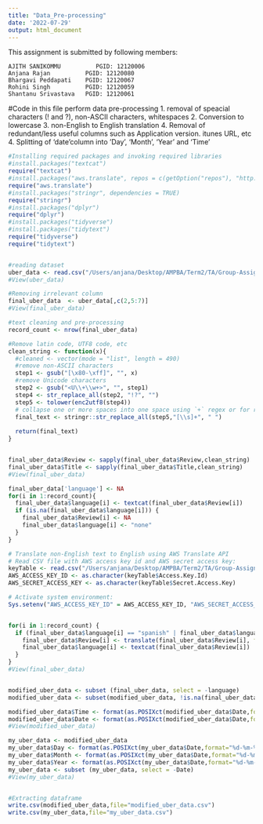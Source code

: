 ```yaml
---
title: "Data_Pre-processing"
date: '2022-07-29'
output: html_document
---
```


This assignment is submitted by following members:
    
    AJITH SANIKOMMU          PGID: 12120006
    Anjana Rajan	      PGID: 12120080
    Bhargavi Peddapati	  PGID: 12120067
    Rohini Singh	      PGID: 12120059
    Shantanu Srivastava	  PGID: 12120061

#Code in this file perform data pre-processing 
1. removal of speacial characters (! and ?), non-ASCII characters, whitespaces
2. Conversion to lowercase
3. non-English to English translation
4. Removal of redundant/less useful columns such as Application version. itunes URL, etc
4. Splitting of 'date'column into 'Day', 'Month', 'Year' and 'Time'


```r
#Installing required packages and invoking required libraries
#install.packages("textcat")
require("textcat")
#install.packages("aws.translate", repos = c(getOption("repos"), "http://cloudyr.github.io/drat"))
require("aws.translate")
#install.packages("stringr", dependencies = TRUE)
require("stringr")
#install.packages("dplyr")
require("dplyr")
#install.packages("tidyverse")
#install.packages("tidytext")
require("tidyverse")
require("tidytext")


#reading dataset 
uber_data <- read.csv("/Users/anjana/Desktop/AMPBA/Term2/TA/Group-Assignment/uber_reviews_itune.csv",header=TRUE)
#View(uber_data)

#Removing irrelevant column
final_uber_data  <- uber_data[,c(2,5:7)]
#View(final_uber_data)

#text cleaning and pre-processing
record_count <- nrow(final_uber_data)

#Remove latin code, UTF8 code, etc
clean_string <- function(x){
  #cleaned <- vector(mode = "list", length = 490)
  #remove non-ASCII characters
  step1 <- gsub("[\x80-\xff]", "", x)
  #remove Unicode characters
  step2 <- gsub("<U\\+\\w+>", "", step1)
  step4 <- str_replace_all(step2, "!?", "") 
  step5 <- tolower(enc2utf8(step4))	  
  # collapse one or more spaces into one space using `+` regex or for repeats >1
  final_text <- stringr::str_replace_all(step5,"[\\s]+", " ") 
  
  return(final_text)
}


final_uber_data$Review <- sapply(final_uber_data$Review,clean_string)
final_uber_data$Title <- sapply(final_uber_data$Title,clean_string)
#View(final_uber_data)

final_uber_data['language'] <- NA
for(i in 1:record_count){
  final_uber_data$language[i] <- textcat(final_uber_data$Review[i])
  if (is.na(final_uber_data$language[i])) {
    final_uber_data$Review[i] <- NA
    final_uber_data$language[i] <- "none"
  }
}

# Translate non-English text to English using AWS Translate API
# Read CSV file with AWS access key id and AWS secret access key:
keyTable <- read.csv("/Users/anjana/Desktop/AMPBA/Term2/TA/Group-Assignment/credentials.csv", header = T)
AWS_ACCESS_KEY_ID <- as.character(keyTable$Access.Key.Id)
AWS_SECRET_ACCESS_KEY <- as.character(keyTable$Secret.Access.Key)

# Activate system environment:
Sys.setenv("AWS_ACCESS_KEY_ID" = AWS_ACCESS_KEY_ID, "AWS_SECRET_ACCESS_KEY" = AWS_SECRET_ACCESS_KEY, "AWS_DEFAULT_REGION" = "us-west-1")


for(i in 1:record_count) {
  if (final_uber_data$language[i] == "spanish" | final_uber_data$language[i] == "portuguese") {
    final_uber_data$Review[i] <- translate(final_uber_data$Review[i], from = "es", to = "en")[1]
    final_uber_data$language[i] <- textcat(final_uber_data$Review[i])
  }
}
#View(final_uber_data)


modified_uber_data <- subset (final_uber_data, select = -language)
modified_uber_data <- subset(modified_uber_data, !is.na(final_uber_data$Review))

modified_uber_data$Time <- format(as.POSIXct(modified_uber_data$Date,format="%d-%m-%Y %H:%M"),"%H:%M")
modified_uber_data$Date <- format(as.POSIXct(modified_uber_data$Date,format="%d-%m-%Y %H:%M"),"%d-%m-%Y")
#View(modified_uber_data)

my_uber_data <- modified_uber_data
my_uber_data$Day <- format(as.POSIXct(my_uber_data$Date,format="%d-%m-%Y"),"%d")
my_uber_data$Month <- format(as.POSIXct(my_uber_data$Date,format="%d-%m-%Y"),"%m")
my_uber_data$Year <- format(as.POSIXct(my_uber_data$Date,format="%d-%m-%Y"),"%Y")
my_uber_data <- subset (my_uber_data, select = -Date)
#View(my_uber_data)


#Extracting dataframe
write.csv(modified_uber_data,file="modified_uber_data.csv")
write.csv(my_uber_data,file="my_uber_data.csv")
```
